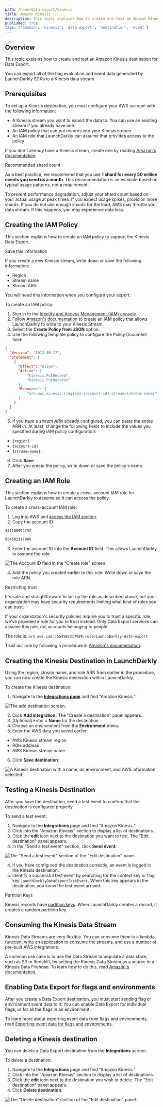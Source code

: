 ```yaml
---
path: /home/data-export/kinesis
title: Amazon Kinesis
description: This topic explains how to create and test an Amazon Kinesis destination for Data Export.
published: true
tags: ['amazon', 'kinesis', 'data export', 'destination', 'event']
---
```


## Overview

This topic explains how to create and test an Amazon Kinesis destination for Data Export.

You can export all of the flag evaluation and event data generated by LaunchDarkly SDKs to a Kinesis data stream.

## Prerequisites

To set up a Kinesis destination, you must configure your AWS account with the following information:

- A Kinesis stream you want to export the data to. You can use an existing stream if you already have one.
- An IAM policy that can put records into your Kinesis stream
- An IAM role that LaunchDarkly can assume that provides access to the policy

If you don't already have a Kinesis stream, create one by reading [Amazon's documentation](https://docs.aws.amazon.com/streams/latest/dev/amazon-kinesis-streams.html).

<Callout intent="info">
<CalloutTitle>Recommended shard count</CalloutTitle>
<CalloutDescription>

As a best practice, we recommend that you use **1 shard for every 50 million events you send us a month**. This recommendation is an estimate based on typical usage patterns, not a requirement.

To prevent performance degradation, adjust your shard count based on your actual usage at peak times. If you expect usage spikes, provision more shards. If you do not use enough shards for the load, AWS may throttle your data stream. If this happens, you may experience data loss.

</CalloutDescription>
</Callout>

## Creating the IAM Policy

This section explains how to create an IAM policy to support the Kinesis Data Export.

<Callout intent="info">
<CalloutTitle>Save this information</CalloutTitle>
<CalloutDescription>

If you create a new Kinesis stream, write down or save the following information:

- Region
- Stream name
- Stream ARN

You will need this information when you configure your export.

</CalloutDescription>
</Callout>

To create an IAM policy:

1. Sign in to the [Identity and Access Management (IAM) console](https://console.aws.amazon.com/iam/).
2. Follow [Amazon's documentation](http://docs.aws.amazon.com/IAM/latest/UserGuide/access_policies_create.html) to create an IAM policy that allows LaunchDarkly to write to your Kinesis Stream.
3. Select the **Create Policy from JSON** option.
4. Use the following template policy to configure the Policy Document field:

<CodeSample>
  <CSTab label="Example policy">

```json
{
  "Version": "2012-10-17",
  "Statement": [
    {
      "Effect": "Allow",
      "Action": [
          "kinesis:PutRecord",
          "kinesis:PutRecords"
      ],
      "Resource": [
          "arn:aws:kinesis:{region}:{account-id}:stream/{stream-name}"
      ]
    }
  ]
}
```

  </CSTab>
</CodeSample>

5. If you have a _stream ARN_ already configured, you can paste the entire ARN in. At least, change the following fields to include the values you specified during IAM policy configuration:

- `{region}`
- `{account-id}`
- `{stream-name}`.

6. Click **Save**.
7. After you create the policy, write down or save the policy's name.

## Creating an IAM Role

This section explains how to create a cross-account IAM role for LaunchDarkly to assume so it can access the policy.

To create a cross-account IAM role:

1. Log into AWS and [access the IAM section](https://console.aws.amazon.com/iamhome#/roles$new?step=type&roleType=crossAccount).
2. Copy the account ID:

  <CodeSample>
  <CSTab label="Account ID">

  ```bash site=federal
  341100992732
  ```

  ```bash
  554582317989
  ```

  </CSTab>
  </CodeSample>

3. Enter the account ID into the **Account ID** field. This allows LaunchDarkly to assume the role:

  ![The Account ID field in the "Create role" screen.](kinesis-create-role.png)

4. Add the policy you created earlier to this role. Write down or save the role ARN.

<Callout intent="alert">
<CalloutTitle>Restricting trust</CalloutTitle>
<CalloutDescription>

It's safe and straightforward to set up the role as described above, but your organization may have security requirements limiting what kind of roles you can trust.

If your organization's security policies require you to trust a specific role, we've provided a role for you to trust instead. Only Data Export services can assume this role, not accounts belonging to people.

The role is: `arn:aws:iam::554582317989:role/LaunchDarkly-data-export`

Trust our role by following a procedure in [Amazon's documentation](https://docs.aws.amazon.com/IAM/latest/UserGuide/id_roles_manage_modify.html#roles-managingrole-editing-console).

</CalloutDescription>
</Callout>

## Creating the Kinesis Destination in LaunchDarkly

Using the region, stream name, and role ARN from earlier in the procedure, you can now create the Kinesis destination within LaunchDarkly.

To create the Kinesis destination:

1. Navigate to the **[Integrations page](https://app.launchdarkly.com/default/integrations)** and find "Amazon Kinesis."

![The add destination screen.](kinesis-add.png)

2. Click **Add integration.** The "Create a destination" panel appears.
3. (Optional) Enter a **Name** for the destination.
4. Choose an environment from the **Environment** menu.
5. Enter the AWS data you saved earlier:

- AWS Kinesis stream region
- ROle address
- AWS Kinesis stream name

6. Click **Save destination**:

![A Kinesis destination with a name, an environment, and AWS information selected.](kinesis-create.png)<br/>

## Testing a Kinesis Destination

After you save the destination, send a test event to confirm that the destination is configured properly.

To send a test event:

1. Navigate to the **Integrations** page and find "Amazon Kinesis."
2. Click into the "Amazon Kinesis" section to display a list of destinations.
3. Click the **edit** icon next to the destination you want to test. The "Edit destination" panel appears.
4. In the "Send a test event" section, click **Send event**:

![The "Send a test event" section of the "Edit destination" panel.](kinesis-test-event.png)

4. If you have configured the destination correctly, an event is logged in the Kinesis destination.
5. Identify a successful test event by searching for the context key or flag key `LaunchDarklyDataExportTestEvent`. When this key appears in the destination, you know the test event arrived.

<Callout intent="info">
<CalloutTitle>Partition Keys</CalloutTitle>
<CalloutDescription>

Kinesis records have [partition keys](https://docs.aws.amazon.com/streams/latest/dev/key-concepts.html#partition-key). When LaunchDarkly creates a record, it creates a random partition key.

</CalloutDescription>
</Callout>

## Consuming the Kinesis Data Stream

Kinesis Data Streams are very flexible. You can consume them in a lambda function, write an application to consume the streams, and use a number of pre-built AWS integrations.

A common use case is to use the Data Stream to populate a data store, such as S3 or Redshift, by setting the Kinesis Data Stream as a source to a Kinesis Data Firehose. To learn how to do this, read [Amazon's documentation](https://docs.aws.amazon.com/firehose/latest/dev/writing-with-kinesis-streams.html).

## Enabling Data Export for flags and environments

After you create a Data Export destination, you must start sending flag or environment event data to it. You can enable Data Export for individual flags, or for all the flags in an environment.

To learn more about exporting event data from flags and environments, read [Exporting event data for flags and environments](/home/data-export#exporting-event-data-for-flags-and-environments).

## Deleting a Kinesis destination

You can delete a Data Export destination from the **Integrations** screen.

To delete a destination:

1. Navigate to the **Integrations** page and find "Amazon Kinesis."
2. Click into the "Amazon Kinesis" section to display a list of destinations.
3. Click the **edit** icon next to the destination you wish to delete. The "Edit destination" panel appears.
4. Click **Delete destination**:

![The "Delete destination" section of the "Edit destination" panel.](destination-delete.png)
